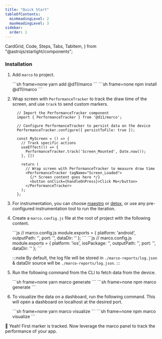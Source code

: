 ```yaml
---
title: "Quick Start"
tableOfContents:
  minHeadingLevel: 2
  maxHeadingLevel: 3
sidebar:
  order: 1
---
```


  CardGrid,
  Code,
  Steps,
  Tabs,
  TabItem,
} from "@astrojs/starlight/components";

### Installation

<Steps>

1. Add `marco` to project.

    <Tabs syncKey="package-manager">
      <TabItem label="yarn" icon="seti:yarn">
        ```sh frame=none
        yarn add @d11/marco
        ```
      </TabItem>
      <TabItem label="npm" icon="seti:npm">
        ```sh frame=none
        npm install @d11/marco
        ```
      </TabItem>
    </Tabs>

2. Wrap screen with `PerformanceTracker` to track the draw time of the screen, and use `track` to send custom markers.

    ```tsx
      // Import the PerformanceTracker component
      import { PerformanceTracker } from '@d11/marco';

      // Configure PerformanceTracker to persist data on the device
      PerformanceTracker.configure({ persistToFile: true });

      const MyScreen = () => {
        // Track specific actions
        useEffect(() => {
          PerformanceTracker.track('Screen_Mounted', Date.now());
        }, [])

        return (
          // Wrap screen with PerformanceTracker to measure draw time
          <PerformanceTracker tagName="Screen_Loaded">
            {/* Screen content goes here */}
            <button onClick={handleOnPress}>Click Me</button>
          </PerformanceTracker>
        );
      };
    ```

3. For instrumentation, you can choose [maestro](https://maestro.mobile.dev/platform-support/react-native) or [detox](https://wix.github.io/Detox/), or use any pre-configured instrumentation tool to run the iteration. 

4. Create a `marco.config.js` file at the root of project with the following content.

    <Tabs syncKey="config">
      <TabItem label="Android" icon="android">
        ```js
        // marco.config.js
        module.exports = {
        platform: 'android', 
        outputPath: '<PATH_TO_STORE_REPORT>',  
        port: '<PORT>',                        
        dataDir: '<DATA_SOURCE_PATH_TO_VISUALIZE>'
        };
        ```
      </TabItem>
      <TabItem label="iOS" icon="apple">
        ```js
        // marco.config.js
        module.exports = {
        platform: 'ios', 
        iosPackage: '<iOSPackageName>',
        outputPath: '<DATA_SOURCE_PATH>',  
        port: '<PORT>',                    
        dataDir: '<DATA_SOURCE_PATH_TO_VISUALIZE>'
        };
        ```
      </TabItem>
    </Tabs>

    :::note
    By default, the log file will be stored in `./marco-reports/log.json` & dataDir source will be `./marco-reports/log.json`.
    :::

5. Run the following command from the CLI to fetch data from the device.

      <Tabs syncKey="package-manager">
      <TabItem label="yarn" icon="seti:yarn">
        ```sh frame=none
        yarn marco generate
        ```
      </TabItem>
      <TabItem label="npm" icon="seti:npm">
        ```sh frame=none
        npm marco generate
        ```
      </TabItem>
    </Tabs>

6. To visualize the data on a dashboard, run the following command. This will open a dashboard on localhost at the desired port.

      <Tabs syncKey="package-manager">
      <TabItem label="yarn" icon="seti:yarn">
        ```sh frame=none
        yarn marco visualize
        ```
      </TabItem>
      <TabItem label="npm" icon="seti:npm">
        ```sh frame=none
        npm marco visualize
        ```
      </TabItem>
    </Tabs>
</Steps>

🎉 Yeah! First marker is tracked. Now leverage the marco panel to track the performance of your app.
